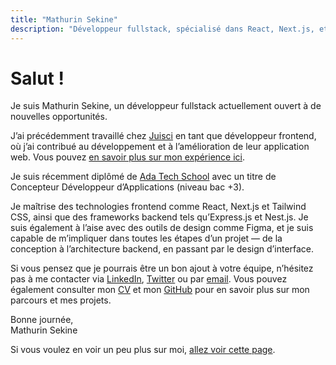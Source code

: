 ```yaml
---
title: "Mathurin Sekine"
description: "Développeur fullstack, spécialisé dans React, Next.js, et les technologies web modernes."
---
```


# Salut !

Je suis Mathurin Sekine, un développeur fullstack actuellement ouvert à de nouvelles opportunités.

J’ai précédemment travaillé chez [Juisci](https://juisci.com) en tant que développeur frontend, où j’ai contribué au développement et à l’amélioration de leur application web. Vous pouvez [en savoir plus sur mon expérience ici](/experiences/juisci).

Je suis récemment diplômé de [Ada Tech School](https://adatechschool.fr/) avec un titre de Concepteur Développeur d’Applications (niveau bac +3).

Je maîtrise des technologies frontend comme React, Next.js et Tailwind CSS, ainsi que des frameworks backend tels qu’Express.js et Nest.js. Je suis également à l’aise avec des outils de design comme Figma, et je suis capable de m’impliquer dans toutes les étapes d’un projet — de la conception à l’architecture backend, en passant par le design d’interface.

Si vous pensez que je pourrais être un bon ajout à votre équipe, n’hésitez pas à me contacter via [LinkedIn](https://www.linkedin.com/in/mathurinsekine/), [Twitter](https://x.com/mathurin_sekine) ou par [email](mailto:mathurinsekine@gmail.com). Vous pouvez également consulter mon [CV](https://drive.google.com/file/d/1UCXUY5eaDHlGNqP18yvHJ3Bli5_bo5YA/view?usp=sharing) et mon [GitHub](https://github.com/lemathurin) pour en savoir plus sur mon parcours et mes projets.

Bonne journée, <br />
Mathurin Sekine

Si vous voulez en voir un peu plus sur moi, [allez voir cette page](/canvas).
